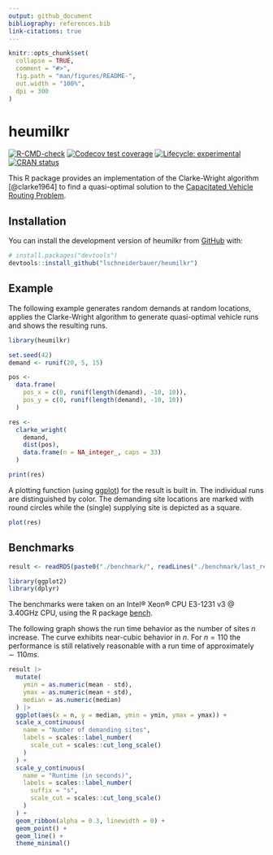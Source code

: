 ```yaml
---
output: github_document
bibliography: references.bib
link-citations: true
---
```


<!-- README.md is generated from README.Rmd. Please edit that file -->

```r
knitr::opts_chunk$set(
  collapse = TRUE,
  comment = "#>",
  fig.path = "man/figures/README-",
  out.width = "100%",
  dpi = 300
)
```

# heumilkr

<!-- badges: start -->

[![R-CMD-check](https://github.com/lschneiderbauer/heumilkr/actions/workflows/R-CMD-check.yaml/badge.svg)](https://github.com/lschneiderbauer/heumilkr/actions/workflows/R-CMD-check.yaml) [![Codecov test coverage](https://codecov.io/gh/lschneiderbauer/heumilkr/branch/master/graph/badge.svg)](https://app.codecov.io/gh/lschneiderbauer/heumilkr?branch=master) [![Lifecycle: experimental](https://img.shields.io/badge/lifecycle-experimental-orange.svg)](https://lifecycle.r-lib.org/articles/stages.html#experimental) [![CRAN status](https://www.r-pkg.org/badges/version/heumilkr)](https://CRAN.R-project.org/package=heumilkr)

<!-- badges: end -->

This R package provides an implementation of the Clarke-Wright algorithm [@clarke1964] to find a quasi-optimal solution to the [Capacitated Vehicle Routing Problem](https://en.wikipedia.org/wiki/Vehicle_routing_problem).

## Installation

You can install the development version of heumilkr from [GitHub](https://github.com/) with:

``` r
# install.packages("devtools")
devtools::install_github("lschneiderbauer/heumilkr")
```

## Example

The following example generates random demands at random locations, applies the Clarke-Wright algorithm to generate quasi-optimal vehicle runs and shows the resulting runs.

```r
library(heumilkr)

set.seed(42)
demand <- runif(20, 5, 15)

pos <-
  data.frame(
    pos_x = c(0, runif(length(demand), -10, 10)),
    pos_y = c(0, runif(length(demand), -10, 10))
  )

res <-
  clarke_wright(
    demand,
    dist(pos),
    data.frame(n = NA_integer_, caps = 33)
  )

print(res)
```

A plotting function (using [ggplot](https://ggplot2.tidyverse.org/)) for the result is built in. The individual runs are distinguished by color. The demanding site locations are marked with round circles while the (single) supplying site is depicted as a square.

```r
plot(res)
```

## Benchmarks

```r
result <- readRDS(paste0("./benchmark/", readLines("./benchmark/last_result.txt")))

library(ggplot2)
library(dplyr)
```

The benchmarks were taken on an Intel® Xeon® CPU E3-1231 v3 \@ 3.40GHz CPU, using the R package [bench](https://bench.r-lib.org/).

The following graph shows the run time behavior as the number of sites $n$ increase. The curve exhibits near-cubic behavior in $n$. For $n = 110$ the performance is still relatively reasonable with a run time of approximately $\sim 110 ms$.

```r
result |>
  mutate(
    ymin = as.numeric(mean - std),
    ymax = as.numeric(mean + std),
    median = as.numeric(median)
  ) |>
  ggplot(aes(x = n, y = median, ymin = ymin, ymax = ymax)) +
  scale_x_continuous(
    name = "Number of demanding sites",
    labels = scales::label_number(
      scale_cut = scales::cut_long_scale()
    )
  ) +
  scale_y_continuous(
    name = "Runtime (in seconds)",
    labels = scales::label_number(
      suffix = "s",
      scale_cut = scales::cut_long_scale()
    )
  ) +
  geom_ribbon(alpha = 0.3, linewidth = 0) +
  geom_point() +
  geom_line() +
  theme_minimal()
```
